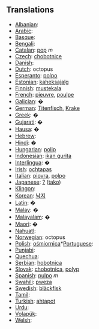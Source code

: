 == Translations ==

*[[Albanian]]: [[]]	 
*[[Arabic]]: [[]]	 
*[[Basque]]: [[]]	 
*[[Bengali]]: [[]]
*[[Catalan]]: [[pop]] ''m''
*[[Czech]]: [[chobotnice]]
*[[Danish]]: [[]]
*[[Dutch]]: octopus
*[[Esperanto]]: [[polpo]]
*[[Estonian]]: [[kaheksajalg]]
*[[Finnish]]: [[mustekala]]
*[[French]]: [[pieuvre]], [[poulpe]]
*[[Galician]]: [[]]�
*[[German]]: [[Titenfisch]], [[Krake]]
*[[Greek]]: [[]]�
*[[Gujarati]]: [[]]�
*[[Hausa]]: [[]]�
*[[Hebrew]]: [[]]	
*[[Hindi]]: [[]]�
*[[Hungarian]]: [[polip]]
*[[Indonesian]]: [[ikan gurita]]
*[[Interlingua]]: [[]]�
*[[Irish]]: [[ochtapas]]
*[[Italian]]: [[piovra]], [[polpo]]
*[[Japanese]]: [[?]] ([[tako]])
*[[Klingon]]: [[]]
*[[Korean]]: [[낙지]]
*[[Latin]]: [[]]�
*[[Malay]]: [[]]�
*[[Malayalam]]: [[]]�	
*[[Maori]]: [[]]�
*[[Nahuatl]]: [[]]
*[[Norwegian]]: octopus
*[[Polish]]: [[ośmiornica]]*[[Portuguese]]: [[]]	 
*[[Punjabi]]: [[]]	 
*[[Quechua]]: [[]]
*[[Serbian]]: [[hobotnica]]
*[[Slovak]]: [[chobotnica]], [[polyp]]
*[[Spanish]]: [[pulpo]] ''m''
*[[Swahili]]: [[pweza]]
*[[Swedish]]: [[bläckfisk]]	 
*[[Tamil]]: [[]]
*[[Turkish]]: [[ahtapot]]	 
*[[Urdu]]: [[]]	 
*[[Volapük]]: [[]]	 
*[[Welsh]]: [[]]